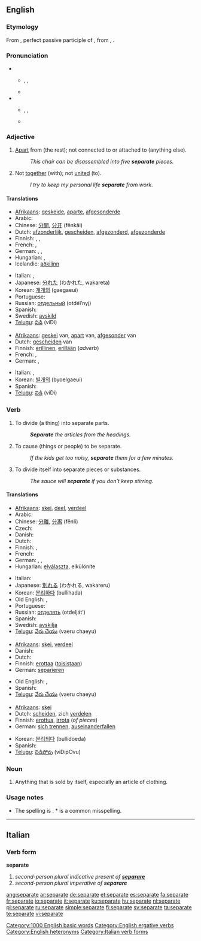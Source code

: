 ==English==

===Etymology===

From {{L.}} {{term|separatus}}, perfect passive participle of {{term|separare|lang=la||separate}}, from {{term|sepire}}, {{term|saepire||enclose, hedge in}}.

===Pronunciation===

* {{sense|Adjective and noun}}
** {{enPR|sĕ'pərət}}, {{IPA|/ˈsɛpərət/}}, {{SAMPA|/"sEp@r@t/}}
** {{audio|en-us-separate-adj.ogg|Audio (US), adjective}}
* {{sense|Verbs}}
** {{enPR|sĕ'pərāt}}, {{IPA|/ˈsɛpəreɪt/}}, {{SAMPA|/"sEp@reIt/}}
** {{audio|en-us-separate-verb.ogg|Audio (US), verb}}

===Adjective===
{{en-adj|-}}

# [[apart|Apart]] from (the rest); not connected to or attached to (anything else).
#: ''This chair can be disassembled into five '''separate''' pieces.''
# {{context|followed by “from”}} Not [[together]] (with); not [[united]] (to).
#: ''I try to keep my personal life '''separate''' from work.''

====Translations====

{{trans-top|apart from; not connected to}}
* [[Afrikaans]]: [[geskeide]], [[aparte]], [[afgesonderde]]
* Arabic: {{Arab|[[منفصل]]}} {{IPAchar|(munfáʂel)}}
* Chinese: [[分開]], [[分开]] (fēnkāi)
* Dutch: [[afzonderlijk]], [[gescheiden]], [[afgezonderd]], [[afgezonderde]]
* Finnish: {{t-|fi|erillinen}}, {{t+|fi|eri}}, {{t-|fi|irtonainen}}
* French: {{t+|fr|séparé|m}}, {{t+|fr|séparée|f}}
* German: {{t+|de|einzeln}}, {{t-|de|getrennt}}, {{t+|de|separat}}
* Hungarian: {{t+|hu|külön}}, {{t+|hu|különálló}}
* Icelandic: [[aðkilinn]]
{{trans-mid}}
* Italian: {{t+|it|separato|m}}, {{t+|it|separata|f}}
* Japanese: [[分れた]] (わかれた, wakareta)
* Korean: [[개개의]] (gaegaeui)
* Portuguese: {{t+|pt|separado}}
* Russian: [[отдельный]] (otdél’nyj)
* Spanish: {{t-|es|separado}}
* Swedish: [[avskild]]
* [[Telugu]]: [[విడి]] (viDi)
{{trans-bottom}}

{{trans-top|followed by "from": not together with}}
* [[Afrikaans]]: [[geskei]] van, [[apart]] van, [[afgesonder]] van
* Dutch: [[gescheiden]] van
* Finnish: [[erillinen]], [[erillään]] (''adverb'')
* French: {{t+|fr|séparé|m}}, {{t+|fr|séparée|f}}
* German: {{t-|de|getrennt}}, {{t+|de|separat}}
{{trans-mid}}
* Italian: {{t+|it|separato|m}}, {{t+|it|separata|f}}
* Korean: [[별개의]] (byoelgaeui)
* Spanish: {{t-|es|separado}}
* [[Telugu]]: [[విడి]] (viDi)
{{trans-bottom}}

===Verb===
{{en-verb|separat|ing}}

# {{transitive}} To divide (a thing) into separate parts.
#: '''''Separate''' the articles from the headings.''
# {{transitive}} To cause (things or people) to be separate.
#: ''If the kids get too noisy, '''separate''' them for a few minutes.''
# {{intransitive}} To divide itself into separate pieces or substances.
#: ''The sauce will '''separate''' if you don't keep stirring.''

====Translations====

{{trans-top|divide (a thing) into separate parts}}
* [[Afrikaans]]: [[skei]], [[deel]], [[verdeel]]
* Arabic: {{Arab|[[فصل]]}} {{IPAchar|(fáʂala)}}
* Chinese: [[分離]], [[分离]] (fēnlí)
* Czech: {{t-|cs|oddělit}}
* Danish: {{t+|da|adskille}}
* Dutch: {{t+|nl|scheiden}}
* Finnish: {{t+|fi|erottaa}}, {{t+|fi|irrottaa}}
* French: {{t+|fr|séparer}}
* German: {{t+|de|separieren}}, {{t+|de|teilen}}, {{t+|de|trennen}}
* Hungarian: [[elválaszta]], elkülöníte
{{trans-mid}}
* Italian: {{t+|it|separare}}
* Japanese: [[別れる]] (わかれる, wakareru)
* Korean: [[분리하다]] (bullihada)
* Old English: {{t-|ang|todælan|alt=tōdǣlan|xs=Old English}}, {{t-|ang|getwæfan|alt=ġetwǣfan|xs=Old English}}
* Portuguese: {{t+|pt|separar}}
* Russian: [[отделять]] (otdelját’)
* Spanish: {{t-|es|separar}}
* Swedish: [[avskilja]]
* [[Telugu]]: [[వేరు చేయు]] (vaeru chaeyu)
{{trans-bottom}}

{{trans-top|cause (things or people) to be separate}}
* [[Afrikaans]]: [[skei]], [[verdeel]]
* Danish: {{t+|da|adskille}}
* Dutch: {{t+|nl|scheiden}}
* Finnish: [[erottaa]] ([[toinen|toisistaan]])
* German: [[separieren]]
{{trans-mid}}
* Old English: {{t-|ang|todælan|alt=tōdǣlan|xs=Old English}}, {{t-|ang|getwæfan|alt=ġetwǣfan|xs=Old English}}
* Spanish: {{t-|es|separar}}
* [[Telugu]]: [[వేరు చేయు]] (vaeru chaeyu)
{{trans-bottom}}

{{trans-top|divide itself into separate pieces or substances}}
* [[Afrikaans]]: [[skei]]
* Dutch: [[scheiden]], zich [[verdelen]]
* Finnish: [[erottua]], [[irrota]] (''of pieces'')
* German: [[sich trennen]], [[auseinanderfallen]]
{{trans-mid}}
* Korean: [[분리되다]] (bullidoeda)
* Spanish: {{t-|es|separar|alt=separarse}}
* [[Telugu]]: [[విడిపోవు]] (viDipOvu)
{{trans-bottom}}

===Noun===
{{en-noun}}

# {{usually|in plural}} Anything that is sold by itself, especially an article of clothing.

===Usage notes===

* The spelling is {{term|separate}}.  *{{term||Seperate}} is a common misspelling.

[[Category:1000 English basic words]]
[[Category:English ergative verbs]]
[[Category:English heteronyms]]

----

==Italian==

===Verb form===
'''separate'''

# ''second-person plural indicative present of '''[[separare#Italian|separare]]'''''
# ''second-person plural imperative of '''separare'''''

[[Category:Italian verb forms]]

[[ang:separate]]
[[ar:separate]]
[[de:separate]]
[[et:separate]]
[[es:separate]]
[[fa:separate]]
[[fr:separate]]
[[io:separate]]
[[it:separate]]
[[ku:separate]]
[[hu:separate]]
[[nl:separate]]
[[pl:separate]]
[[ru:separate]]
[[simple:separate]]
[[fi:separate]]
[[sv:separate]]
[[ta:separate]]
[[te:separate]]
[[vi:separate]]